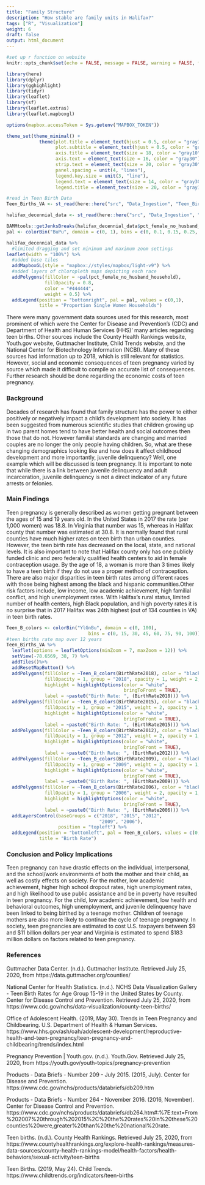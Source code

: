 ```yaml
---
title: "Family Structure"
description: "How stable are family units in Halifax?"
tags: ["R", "Visualization"]
weight: 6
draft: false
output: html_document
---
```


```r
#set up r function on website
knitr::opts_chunk$set(echo = FALSE, message = FALSE, warning = FALSE, fig.width = 20, fig.height = 10)

library(here)
library(dplyr)
library(gghighlight)
library(tidyr)
library(leaflet)
library(sf)
library(leaflet.extras)
library(leaflet.mapboxgl)

options(mapbox.accessToken = Sys.getenv("MAPBOX_TOKEN"))

theme_set(theme_minimal() + 
            theme(plot.title = element_text(hjust = 0.5, color = "gray10", size = 22), 
                  plot.subtitle = element_text(hjust = 0.5, color = "gray30", face = "italic", size = 18),
                  axis.title = element_text(size = 18, color = "gray10"),
                  axis.text = element_text(size = 16, color = "gray30"),
                  strip.text = element_text(size = 20, color = "gray30"),
                  panel.spacing = unit(4, "lines"),
                  legend.key.size = unit(3, "line"),
                  legend.text = element_text(size = 14, color = "gray30"),
                  legend.title = element_text(size = 20, color = "gray10")))

#read in Teen Birth Data
Teen_Births_VA <- st_read(here::here("src", "Data_Ingestion", "Teen_Births_VA.geojson"))
```

```r
halifax_decennial_data <- st_read(here::here("src", "Data_Ingestion", "halifax_decennial_data.geojson"))

BAMMtools::getJenksBreaks(halifax_decennial_data$pct_female_no_husband_household, 4)
pal <- colorBin("BuPu", domain = c(0, 1), bins = c(0, 0.1, 0.15, 0.25, 1))

halifax_decennial_data %>%
  #limited dragging and set minimum and maximum zoom settings
leaflet(width = "100%") %>%
  #added base tiles
  addMapboxGL(style = "mapbox://styles/mapbox/light-v9") %>%
  #added layers of chloropleth maps depicting each race
  addPolygons(fillColor = ~pal(pct_female_no_husband_household),
              fillOpacity = 0.8,
              color = "#444444",
              weight = 0.5) %>%
  addLegend(position = "bottomright", pal = pal, values = c(0,1), 
            title = "Proportion Single Women Households")

```

There were many government data sources used for this research, most prominent of which were the Center for Disease and Prevention’s (CDC) and Department of Health and Human Services (HHS)’ many articles regarding teen births. Other sources include the County Health Rankings website, Youth.gov website, Guttmacher Institute, Child Trends website, and the National Center for Biotechnology Information (NCBI). Many of these sources had information up to 2018, which is still relevant for statistics. However, social and economic consequences of teen pregnancy varied by source which made it difficult to compile an accurate list of consequences. Further research should be done regarding the economic costs of teen pregnancy. 

### Background

Decades of research has found that family structure has the power to either positively or negatively impact a child’s development into society. It has been suggested from numerous scientific studies that children growing up in two parent homes tend to have better health and social outcomes then those that do not. However familial standards are changing and married couples are no longer the only people having children. So, what are these changing demographics looking like and how does it affect childhood development and more importantly, juvenile delinquency? Well, one example which will be discussed is teen pregnancy. It is important to note that while there is a link between juvenile delinquency and adult incarceration, juvenile delinquency is not a direct indicator of any future arrests or felonies.

### Main Findings 

Teen pregnancy is generally described as women getting pregnant between the ages of 15 and 19 years old. In the United States in 2017 the rate (per 1,000 women) was 18.8. In Virginia that number was 15, whereas in Halifax county that number was estimated at 30.8. It is normally found that rural counties have much higher rates on teen birth than urban counties. However, the teen birth rate has decreased on the local, state, and national levels. It is also important to note that Halifax county only has one publicly funded clinic and zero federally qualified health centers to aid in female contraception usage. By the age of 18, a woman is more than 3 times likely to have a teen birth if they do not use a proper method of contraception. There are also major disparities in teen birth rates among different races with those being highest among the black and hispanic communities.Other risk factors include, low income, low academic achievement, high familial conflict, and high unemployment rates. With Halifax’s rural status, limited number of health centers, high Black population, and high poverty rates it is no surprise that in 2017 Halifax was 24th highest (out of 134 counties in VA) in teen birth rates. 


```r
Teen_B_colors <- colorBin("YlGnBu", domain = c(0, 100), 
                              bins = c(0, 15, 30, 45, 60, 75, 90, 100))
#teen births rate map over 12 years
Teen_Births_VA %>%
  leaflet(options = leafletOptions(minZoom = 7, maxZoom = 12)) %>%
  setView(-78.6569, 38, 7) %>%
  addTiles()%>%
  addResetMapButton() %>%
  addPolygons(fillColor = ~Teen_B_colors(BirthRate2018), color = "black", 
              fillOpacity = 1, group = "2018", opacity = 1, weight = 2,
              highlight = highlightOptions(color = "white",  
                                           bringToFront = TRUE),
              label = ~paste0("Birth Rate: ", (BirthRate2018))) %>%
  addPolygons(fillColor = ~Teen_B_colors(BirthRate2015), color = "black",
              fillOpacity = 1, group = "2015", weight = 2, opacity = 1,
              highlight = highlightOptions(color = "white",
                                           bringToFront = TRUE),
              label = ~paste0("Birth Rate: ", (BirthRate2015))) %>%
  addPolygons(fillColor = ~Teen_B_colors(BirthRate2012), color = "black",
              fillOpacity = 1, group = "2012", weight = 2, opacity = 1,
              highlight = highlightOptions(color = "white", 
                                           bringToFront = TRUE),
              label = ~paste0("Birth Rate: ", (BirthRate2012))) %>%
  addPolygons(fillColor = ~Teen_B_colors(BirthRate2009), color = "black",
              fillOpacity = 1, group = "2009", weight = 2, opacity = 1,
              highlight = highlightOptions(color = "white",
                                           bringToFront = TRUE),
              label = ~paste0("Birth Rate: ", (BirthRate2009))) %>%
  addPolygons(fillColor = ~Teen_B_colors(BirthRate2006), color = "black",
              fillOpacity = 1, group = "2006", weight = 2, opacity = 1,
              highlight = highlightOptions(color = "white",
                                           bringToFront = TRUE),
              label = ~paste0("Birth Rate: ", (BirthRate2006))) %>%
  addLayersControl(baseGroups = c("2018", "2015", "2012",
                                  "2009", "2006"),
                   position = "topleft") %>%
  addLegend(position = "bottomleft", pal = Teen_B_colors, values = c(0,100), 
            title = "Birth Rate") 
```

### Conclusion and Policy Implications 

Teen pregnancy can have drastic effects on the individual, interpersonal, and the school/work environments of both the mother and their child, as well as costly effects on society. For the mother, low academic achievement, higher high school dropout rates, high unemployment rates, and high likelihood to use public assistance and be in poverty have resulted in teen pregnancy. For the child, low academic achievement, low health and behavioral outcomes, high unemployment, and juvenile delinquency have been linked to being birthed by a teenage mother. Children of teenage mothers are also more likely to continue the cycle of teenage pregnancy. In society, teen pregnancies are estimated to cost U.S. taxpayers between $9 and $11 billion dollars per year and Virginia is estimated to spend $183 million dollars on factors related to teen pregnancy.  

### References 

Guttmacher Data Center. (n.d.). Guttmacher Institute. Retrieved July 25, 2020, from https://data.guttmacher.org/counties/

National Center for Health Statistics. (n.d.). NCHS Data Visualization Gallery - Teen Birth Rates for Age Group 15-19 in the United States by County. Center for Disease Control and Prevention. Retrieved July 25, 2020, from https://www.cdc.gov/nchs/data-visualization/county-teen-births/

Office of Adolescent Health. (2019, May 30). Trends in Teen Pregnancy and Childbearing. U.S. Department of Health & Human Services. https://www.hhs.gov/ash/oah/adolescent-development/reproductive-health-and-teen-pregnancy/teen-pregnancy-and-childbearing/trends/index.html

Pregnancy Prevention | Youth.gov. (n.d.). Youth.Gov. Retrieved July 25, 2020, from https://youth.gov/youth-topics/pregnancy-prevention

Products - Data Briefs - Number 209 - July 2015. (2015, July). Center for Disease and Prevention. https://www.cdc.gov/nchs/products/databriefs/db209.htm

Products - Data Briefs - Number 264 - November 2016. (2016, November). Center for Disease Control and Prevention. https://www.cdc.gov/nchs/products/databriefs/db264.htm#:%7E:text=From%202007%20through%202015%2C%20the%20rates%20in%20these%20counties%20were,greater%20than%20the%20national%20rate.

Teen births. (n.d.). County Health Rankings. Retrieved July 25, 2020, from https://www.countyhealthrankings.org/explore-health-rankings/measures-data-sources/county-health-rankings-model/health-factors/health-behaviors/sexual-activity/teen-births

Teen Births. (2019, May 24). Child Trends. https://www.childtrends.org/indicators/teen-births







